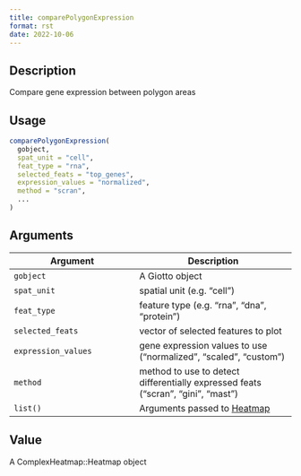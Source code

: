 ```yaml
--- 
title: comparePolygonExpression 
format: rst 
date: 2022-10-06 
--- 
```


## Description

Compare gene expression between polygon areas


## Usage

```r
comparePolygonExpression(
  gobject,
  spat_unit = "cell",
  feat_type = "rna",
  selected_feats = "top_genes",
  expression_values = "normalized",
  method = "scran",
  ...
)
```


## Arguments

Argument      |Description
------------- |----------------
`gobject`     |     A Giotto object
`spat_unit`     |     spatial unit (e.g. "cell")
`feat_type`     |     feature type (e.g. "rna", "dna", "protein")
`selected_feats`     |     vector of selected features to plot
`expression_values`     |     gene expression values to use ("normalized", "scaled", "custom")
`method`     |     method to use to detect differentially expressed feats ("scran", "gini", "mast")
`list()`     |     Arguments passed to [Heatmap](#heatmap)


## Value

A ComplexHeatmap::Heatmap object


